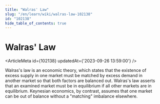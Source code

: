 ```yaml
---
title: "Walras' Law"
slug: "/en/learn/wiki/walras-law-102138"
id: "102138"
hide_table_of_contents: true
---
```



# Walras' Law

<ArticleMeta id={102138} updatedAt={'2023-09-26 13:59:00'} />
<div className='border-solid border-b border-t-0 my-4 border-[var(--ifm-color-gray-300)]' />

Walras's law is an economic theory, which states that the existence of excess supply in one market must be matched by excess demand in another market so that both factors are balanced out. Walras's law asserts that an examined market must be in equilibrium if all other markets are in equilibrium. Keynesian economics, by contrast, assumes that one market can be out of balance without a "matching" imbalance elsewhere.
